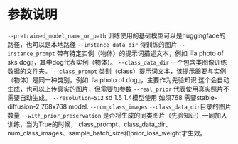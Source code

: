 # 参数说明
`--pretrained_model_name_or_path` 训练使用的基础模型可以是huggingface的路径，也可以是本地路径
`--instance_data_dir` 待训练的图片
`--instance_prompt` 带有特定实例（物体）的提示词描述文本，例如『a photo of sks dog』，其中dog代表实例（物体）。
`--class_data_dir`  一个包含类图像训练数据的文件夹。
`--class_prompt` 类别（class）提示词文本，该提示器要与实例（物体）是同一种类别，例如『a photo of dog』，主要作为先验知识
这个会自动生成，也可以上传真实的图片，但需要加参数 `--real_prior` 代表使用真实照片不需要自动生成。
`--resolution=512`  sd 1.5 1.4模型使用 如须768 需要stable-diffusion-2 768x768 model.
`--num_class_images`   `--class_data_dir`目录的图片数量
`--with_prior_preservation`  是否将生成的同类图片（先验知识）一同加入训练，当为True的时候，
    class_prompt、class_data_dir、num_class_images、sample_batch_size和prior_loss_weight才生效。
